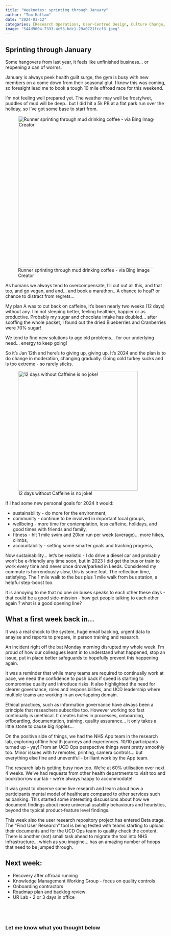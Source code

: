 ```yaml
---
title: "Weeknotes: sprinting through January"
author: "Tom Hallam"
date: "2024-01-12"
categories: [Research Operations, User-Centred Design, Culture Change, Knowledge Management, Leadership, Reporting, Ways of Working, Information Governance, Surveys, Weeknotes]
image: "544d9604-7333-4c53-bdc1-29a0721fccf3.jpeg"
---
```


## Sprinting through January

Some hangovers from last year, it feels like unfinished business… or reopening a can of worms.

January is always peek health guilt surge, the gym is busy with new members on a come down from their seasonal glut. I knew this was coming, so foresight lead me to book a tough 10 mile offroad race for this weekend. 

I’m not feeling well prepared yet. The weather may well be frosty/wet, puddles of mud will be deep..  but I did hit a 5k PB at a flat park run over the holiday, so I've got some base to start from.

![Runner sprinting through mud drinking coffee - via Bing Image Creator](544d9604-7333-4c53-bdc1-29a0721fccf3.jpeg){.external fig-alt="Male runner sprinting through a mud pit while drinking coffee" height="475"}

As humans we always tend to overcompensate, I’ll cut out all this, and that too, and go vegan, and and... and book a marathon.. A chance to heal? or chance to distract from regrets... 

My plan A was to cut back on caffeine, it’s been nearly two weeks (12 days) without any. I’m not sleeping better, feeling healthier, happier or as  productive. Probably my sugar and chocolate intake has doubled... after scoffing the whole packet, I found out the dried Blueberries and Cranberries were 70% sugar!

We tend to find new solutions to age old problems... for our underlying need... energy to keep going!

So it’s Jan 12th and here’s to giving up, giving up. It's 2024 and the plan is to do change in moderation, changing gradually. Going cold turkey sucks and is too extreme  - so rarely sticks. 

![12 days without Caffeine is no joke!](coffee.jpg){.external fig-alt="Costa coffee at its finest" height="375"}

If I had some new personal goals for 2024 it would:

* sustainability - do more for the environment, 
* community - continue to be involved in important local groups,
* wellbeing  - more time for contemplation, less caffeine, holidays, and good times with friends and family,
* fitness - hit 1 mile swim and 20km run per week (average)... more hikes, climbs,
* accountability - setting some smarter goals and tracking progress, 

Now sustainability... let's be realistic - I do drive a diesel car and probably won’t be e-friendly any time soon, but in 2023 I did get the bus or train to work every time and never once drove/parked in Leeds. Considered my commute is horrendously slow, this is some feat. The reflection time, satisfying. The 1 mile walk to the bus plus 1 mile walk from bus station, a helpful step-boost too. 

It is annoying to me that no one on buses speaks to each other these days - that could be a good side-mission - how get people talking to each other again ? what is a good opening line?


## What a first week back in...

It was a real shock to the system, huge email backlog, urgent data to anaylse and reports to prepare, in person training and research.

An incident right off the bat Monday morning disrupted my whole week. I’m proud of how our colleagues leant in to understand what happened, stop an issue, put in place better safeguards to hopefully prevent this happening again. 

It was a reminder that while many teams are required to continually work at pace, we need the confidence to push back if speed is starting to compromise quality and introduce risks. It also highlighted the need for clearer governance, roles and responsibilities, and UCD leadership where multiple teams are working in an overlapping domain. 

Ethical practices, such as information governance have always been a principle that reseachers subscribe too. However working too fast continually is unethical. It creates holes in processes, onboarding, offboarding, documentation, training, quality assurance... it only takes a little stone to cause big ripples...

On the positive side of things, we had the NHS App team in the research lab, exploring offline health journeys and experiences. 10/10 participants turned up - yay! From an UCD Ops perspective things went pretty smoothly too. Minor issues with tv remotes, printing, camera controls... but everything else fine and uneventful - brilliant work by the App team. 

The research lab is getting busy now too. We're at 60% utilisation over next 4 weeks. We’ve had requests from other health departments to visit too and book/borrow our lab - we're always happy to accommodate!

It was great to observe some live research and learn about how a participants mental model of healthcare compared to other services such as banking. This started some interesting discussions about how we document findings about more universal usability behaviours and heuristics, beyond the typical product-feature level findings.

This week also the user research repository project has entered Beta stage. The "Find User Research" tool is being tested with teams starting to upload their documents and for the UCD Ops team to quality check the content. There is another (not) small task ahead to migrate the tool into NHS infrastructure... which as you imagine... has an amazing number of hoops that need to be jumped through. 

## Next week:

* Recovery after offroad running
* Knowledge Management Working Group - focus on quality controls
* Onboarding contractors
* Roadmap plan and backlog review
* UR Lab - 2 or 3 days in office





<br>
---

### Let me know what you thought below

<script src="https://giscus.app/client.js"
        data-repo="thomashallam/thomashallam.github.io"
        data-repo-id="R_kgDOIW_M2g"
        data-category="General"
        data-category-id="DIC_kwDOIW_M2s4CSpZr"
        data-mapping="url"
        data-strict="0"
        data-reactions-enabled="1"
        data-emit-metadata="0"
        data-input-position="top"
        data-theme="dark_protanopia"
        data-lang="en"
        data-loading="lazy"
        crossorigin="anonymous"
        async>
</script>
